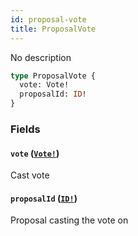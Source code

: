 ```yaml
---
id: proposal-vote
title: ProposalVote
---
```


No description

```graphql
type ProposalVote {
  vote: Vote!
  proposalId: ID!
}
```

### Fields

#### `vote` ([`Vote!`](/docs/graphql/objects/vote))

Cast vote

#### `proposalId` ([`ID!`](/docs/graphql/scalars/id))

Proposal casting the vote on
